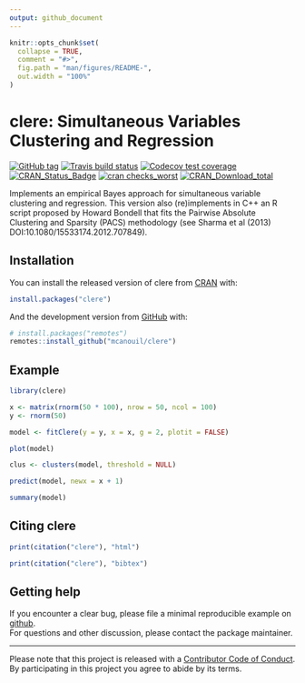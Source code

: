 ```yaml
---
output: github_document
---
```


<!-- README.md is generated from README.Rmd. Please edit that file -->

```r
knitr::opts_chunk$set(
  collapse = TRUE,
  comment = "#>",
  fig.path = "man/figures/README-",
  out.width = "100%"
)
```

# clere: Simultaneous Variables Clustering and Regression

<!-- badges: start -->
[![GitHub tag](https://img.shields.io/github/tag/mcanouil/clere.svg?label=latest tag&include_prereleases)](https://github.com/mcanouil/clere)
<!--[![R build status](https://github.com/mcanouil/clere/workflows/R-CMD-check/badge.svg)](https://github.com/mcanouil/clere) -->
[![Travis build status](https://travis-ci.org/mcanouil/clere.svg?branch=master)](https://travis-ci.org/mcanouil/clere)
[![Codecov test coverage](https://codecov.io/gh/mcanouil/clere/branch/master/graph/badge.svg)](https://codecov.io/gh/mcanouil/clere?branch=master)
[![CRAN_Status_Badge](https://www.r-pkg.org/badges/version-ago/clere)](https://cran.r-project.org/package=clere)
[![cran checks_worst](https://cranchecks.info/badges/worst/clere)](https://cran.r-project.org/web/checks/check_results_clere.html)
[![CRAN_Download_total](https://cranlogs.r-pkg.org/badges/clere)](https://cran.r-project.org/package=clere)
<!-- badges: end -->

Implements an empirical Bayes approach for simultaneous variable clustering and regression. 
This version also (re)implements in C++ an R script proposed by Howard Bondell that fits
the Pairwise Absolute Clustering and Sparsity (PACS) methodology (see Sharma et al (2013) DOI:10.1080/15533174.2012.707849).


## Installation

You can install the released version of clere from [CRAN](https://CRAN.R-project.org) with:

```r
install.packages("clere")
```

And the development version from [GitHub](https://github.com/) with:

```r
# install.packages("remotes")
remotes::install_github("mcanouil/clere")
```


## Example

```r
library(clere)

x <- matrix(rnorm(50 * 100), nrow = 50, ncol = 100)
y <- rnorm(50)

model <- fitClere(y = y, x = x, g = 2, plotit = FALSE)

plot(model)

clus <- clusters(model, threshold = NULL)

predict(model, newx = x + 1)

summary(model)
```


## Citing clere

```r
print(citation("clere"), "html")
```

```r
print(citation("clere"), "bibtex")
```


## Getting help

If you encounter a clear bug, please file a minimal reproducible example on [github](https://github.com/mcanouil/NACHO/issues).  
For questions and other discussion, please contact the package maintainer.

---

Please note that this project is released with a [Contributor Code of Conduct](https://github.com/mcanouil/NACHO/blob/master/.github/CODE_OF_CONDUCT.md).  
By participating in this project you agree to abide by its terms.
